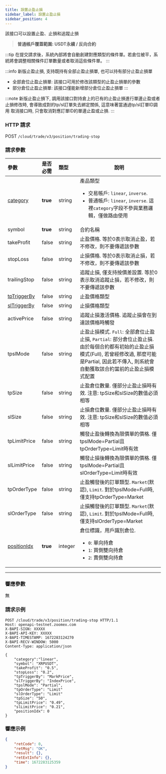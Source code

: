 ```yaml
---
title: 設置止盈止損
sidebar_label: 設置止盈止損
sidebar_position: 4
---
```


該接口可以設置止盈、止損和追蹤止損
> **普通帳戶覆蓋範圍: USDT永續 / 反向合約**

:::tip
在提交請求後，系統內部將會自動創建對應類型的條件單。若倉位被平，系統將會調整相關條件訂單數量或者取消這些條件單。
:::

:::info
新版止盈止損, 支持既持有全部止盈止損單, 也可以持有部分止盈止損單
* 全部倉位止盈止損單: 該接口可用於修改該類型的止盈止損單的參數
* 部分倉位止盈止損單: 該接口僅能新增部分倉位止盈止損單
:::

:::note
新版止盈止損下, 調用該接口對持倉上的已有的止盈止損進行單邊止盈或者止損修改時, 會導致成對的tp/sl訂單失去綁定關係, 這意味著當通過tp/sl訂單ID調用
取消接口時, 只會取消對應訂單ID的單邊止盈或止損.
:::

### HTTP 請求
POST `/cloud/trade/v3/position/trading-stop`

### 請求參數
| 參數 | 是否必需 | 類型 | 說明|
|:----- |:-------|:-----|------ |
|[category](../enum#category) |**true** |string |產品類型 <ul><li>交易帳戶: `linear`, `inverse`.</li><li>普通帳戶: `linear`, `inverse`. 這裡`category`字段不參與業務邏輯，僅做路由使用</li></ul> |
|symbol |**true** |string |合約名稱|
|takeProfit |false |string |止盈價格. 等於0表示取消止盈，若不修改，則不要傳遞該參數|
|stopLoss |false |string |止損價格. 等於0表示取消止損，若不修改，則不要傳遞該參數 |
|trailingStop |false |string |追蹤止損, 僅支持按價差設置. 等於0表示取消追蹤止損，若不修改，則不要傳遞該參數 |
|[tpTriggerBy](../enum#triggerby) |false |string |止盈價格類型 |
|[slTriggerBy](../enum#triggerby) |false |string |止損價格類型 |
|activePrice |false |string |追蹤止損激活價格. 追蹤止損會在到達該價格時觸發 |
|tpslMode |false |string |止盈止損模式. `Full`: 全部倉位止盈止損, `Partial`: 部分倉位止盈止損. 由於每個合約都有初始的止盈止損模式(Full), 若曾經修改過, 那麼可能是Partial, 因此若不傳入, 則系統會自動獲取該合約當前的止盈止損模式配置 |
|tpSize |false |string |止盈倉位數量. 僅部分止盈止損時有效. 注意: tpSize和slSize的數值必須相等 |
|slSize |false |string |止損倉位數量. 僅部分止盈止損時有效. 注意: tpSize和slSize的數值必須相等|
|tpLimitPrice |false |string |觸發止盈後轉換為限價單的價格. 僅tpslMode=Partial且tpOrderType=Limit時有效|
|slLimitPrice |false |string |觸發止損後轉換為限價單的價格. 僅tpslMode=Partial且slOrderType=Limit時有效|
|tpOrderType |false |string |止盈觸發後的訂單類型. `Market`(默認), `Limit`. 對於tpslMode=Full時, 僅支持tpOrderType=Market|
|slOrderType |false |string |止損觸發後的訂單類型. `Market`(默認), `Limit`. 對於tpslMode=Full時, 僅支持slOrderType=Market|
|[positionIdx](../enum#positionidx) |**true** |integer |倉位標識，用戶識別倉位. <ul><li>`0`: 單向持倉</li><li>`1`: 買側雙向持倉</li><li>`2`: 賣側雙向持倉</li> </ul>|

---

### 響應參數
無

### 請求示例

```shell
POST /cloud/trade/v3/position/trading-stop HTTP/1.1
Host: openapi-testnet.zoomex.com
X-BAPI-SIGN: XXXXX
X-BAPI-API-KEY: XXXXX
X-BAPI-TIMESTAMP: 1672283124270
X-BAPI-RECV-WINDOW: 5000
Content-Type: application/json

{
    "category":"linear",
    "symbol": "XRPUSDT",
    "takeProfit": "0.5",
    "stopLoss": "0.2",
    "tpTriggerBy": "MarkPrice",
    "slTriggerBy": "IndexPrice",
    "tpslMode": "Partial",
    "tpOrderType": "Limit"
    "slOrderType": "Limit"
    "tpSize": "50",
    "tpLimitPrice": "0.49",
    "slLimitPrice": "0.21",
    "positionIdx": 0
}
```

### 響應示例

```json
{
    "retCode": 0,
    "retMsg": "OK",
    "result": {},
    "retExtInfo": {},
    "time": 1672283125359
}
```
